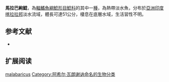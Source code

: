 {{Speciesbox
| name = 馬拉巴絢鯰
| image = 
| image_width = 250px
| status = LC
| status_system = IUCN3.1
| genus = Ompok
| species = malabaricus
| authority = [[Achille_Valenciennes|Valenciennes]], 1840
| synonyms = *''Silurus malabaricus'',Valenciennes, 1840
*''Callichrous malabaricus'',Valenciennes, 1840
}}

'''馬拉巴絢鯰'''，為[[輻鰭魚綱|輻鰭魚綱]][[鯰形目|鯰形目]][[鯰科|鯰科]]的其中一[[種|種]]，為熱帶淡水魚，分布於[[亞洲|亞洲]][[印度|印度]][[喀拉拉邦|喀拉拉邦]]淡水流域，體長可達51公分，棲息在底層水域，生活習性不明。

==参考文献==
*{{FishBase_species|genus=Ompok|species=malabaricus|year=2015|month=7}}

== 扩展阅读 ==
{{refbegin}}
{{wikispecies-inline|Ompok malabaricus|馬拉巴絢鯰}}
{{refend}}
{{Taxonbar|from=Q6413570}}

[[Category:絢鯰屬|malabaricus]]
[[Category:阿希尔·瓦朗谢讷命名的生物分类|Category:阿希尔·瓦朗谢讷命名的生物分类]]